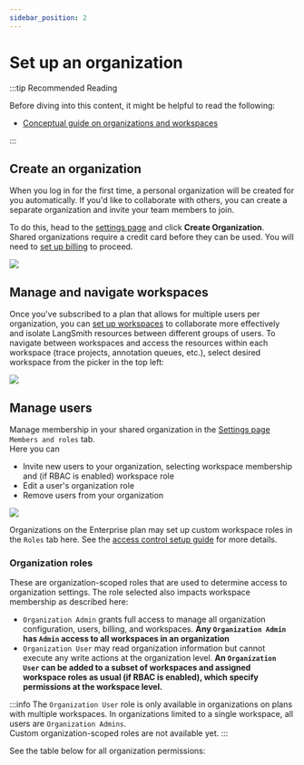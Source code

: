 ```yaml
---
sidebar_position: 2
---
```


# Set up an organization

:::tip Recommended Reading

Before diving into this content, it might be helpful to read the following:

- [Conceptual guide on organizations and workspaces](../../concepts/admin)

:::

## Create an organization

When you log in for the first time, a personal organization will be created for you automatically. If you'd like to collaborate with others, you can create a separate organization and invite your team members to join.

To do this, head to the [settings page](https://smith.langchain.com/settings) and click **Create Organization**.  
Shared organizations require a credit card before they can be used. You will need to [set up billing](./set_up_billing) to proceed.

![](../static/create_organization.png)

## Manage and navigate workspaces

Once you've subscribed to a plan that allows for multiple users per organization, you can [set up workspaces](./set_up_workspace) to collaborate more effectively and isolate LangSmith resources between different groups of users.
To navigate between workspaces and access the resources within each workspace (trace projects, annotation queues, etc.), select desired workspace from the picker in the top left:

![](../static/select_workspace.png)

## Manage users

Manage membership in your shared organization in the [Settings page](https://smith.langchain.com/settings) `Members and roles` tab.  
Here you can

- Invite new users to your organization, selecting workspace membership and (if RBAC is enabled) workspace role
- Edit a user's organization role
- Remove users from your organization

![](../static/organization_members_and_roles.png)

Organizations on the Enterprise plan may set up custom workspace roles in the `Roles` tab here. See the [access control setup guide](./set_up_access_control.mdx) for more details.

### Organization roles

These are organization-scoped roles that are used to determine access to organization settings. The role selected also impacts workspace membership as described here:

- `Organization Admin` grants full access to manage all organization configuration, users, billing, and workspaces. **Any `Organization Admin` has `Admin` access to all workspaces in an organization**
- `Organization User` may read organization information but cannot execute any write actions at the organization level. **An `Organization User` can be added to a subset of workspaces and assigned workspace roles as usual (if RBAC is enabled), which specify permissions at the workspace level.**

:::info
The `Organization User` role is only available in organizations on plans with multiple workspaces. In organizations limited to a single workspace, all users are `Organization Admins`.  
Custom organization-scoped roles are not available yet.
:::

See the table below for all organization permissions:

